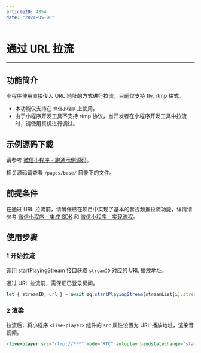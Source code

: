 ```yaml
---
articleID: 4854
date: "2024-05-06"
---
```


# 通过 URL 拉流

---

## 功能简介

小程序使用直接传入 URL 地址的方式进行拉流，目前仅支持 flv, rtmp 格式。

<Warning title="注意">


- 本功能仅支持在 `微信小程序` 上使用。
- 由于小程序开发工具不支持 rtmp 协议，当开发者在小程序开发工具中拉流时，请使用真机进行调试。

</Warning>

 

## 示例源码下载

请参考 [微信小程序 - 跑通示例源码](!DownloadDemo_WeChat)。

相关源码请查看 `/pages/base/` 目录下的文件。

## 前提条件

在通过 URL 拉流前，请确保已在项目中实现了基本的音视频推拉流功能，详情请参考 [微信小程序 - 集成 SDK](!SDK_Integration_WeChat) 和 [微信小程序 - 实现流程](!Solution_Implementation_WeChat)。

## 使用步骤

### 1 开始拉流

调用 [startPlayingStream](@startPlayingStream) 接口获取 `streamID` 对应的 URL 播放地址。

<Warning title="注意">


通过 URL 拉流前，需保证已登录房间。  

</Warning>



```javascript
let { streamID, url } = await zg.startPlayingStream(streamList[i].streamID);                      
```


### 2 渲染

拉流后，将小程序 `<live-player>` 组件的 `src` 属性设置为 URL 播放地址，渲染音视频。


```html
<live-player src="rtmp://***" mode="RTC" autoplay bindstatechange="statechange" binderror="error" style="width: 300px; height: 225px;" />
```
